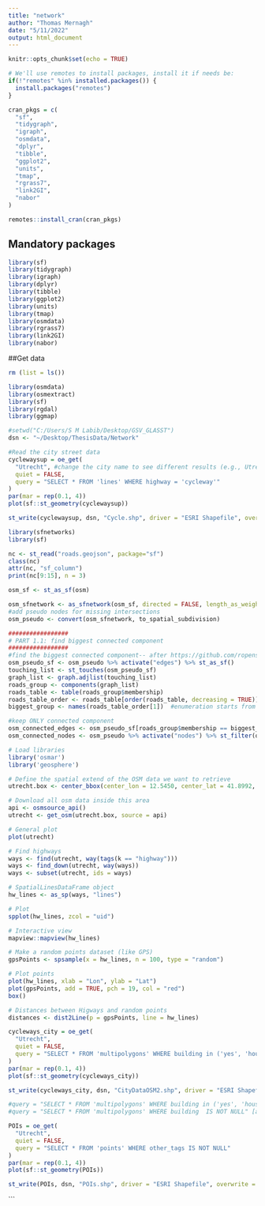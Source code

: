 ```yaml
---
title: "network"
author: "Thomas Mernagh"
date: "5/11/2022"
output: html_document
---
```


```r
knitr::opts_chunk$set(echo = TRUE)
```


```r
# We'll use remotes to install packages, install it if needs be:
if(!"remotes" %in% installed.packages()) {
  install.packages("remotes")
}

cran_pkgs = c(
  "sf",
  "tidygraph",
  "igraph",
  "osmdata",
  "dplyr",
  "tibble",
  "ggplot2",
  "units",
  "tmap",
  "rgrass7",
  "link2GI",
  "nabor"
)

remotes::install_cran(cran_pkgs)
```

## Mandatory packages

```r
library(sf)
library(tidygraph)
library(igraph)
library(dplyr)
library(tibble)
library(ggplot2)
library(units)
library(tmap)
library(osmdata)
library(rgrass7)
library(link2GI)
library(nabor)
```
##Get data
```r

rm (list = ls())

library(osmdata)
library(osmextract)
library(sf)
library(rgdal)
library(ggmap)

#setwd("C:/Users/S M Labib/Desktop/GSV_GLASST")
dsn <- "~/Desktop/ThesisData/Network"

#Read the city street data
cyclewaysup = oe_get(
  "Utrecht", #change the city name to see different results (e.g., Utrecht,London)
  quiet = FALSE,
  query = "SELECT * FROM 'lines' WHERE highway = 'cycleway'"
)
par(mar = rep(0.1, 4))
plot(sf::st_geometry(cyclewaysup))

st_write(cyclewaysup, dsn, "Cycle.shp", driver = "ESRI Shapefile", overwrite = TRUE)
```

```r

library(sfnetworks)
library(sf)

nc <- st_read("roads.geojson", package="sf")
class(nc)
attr(nc, "sf_column")
print(nc[9:15], n = 3)

osm_sf <- st_as_sf(osm)

osm_sfnetwork <- as_sfnetwork(osm_sf, directed = FALSE, length_as_weight = TRUE)
#add pseudo nodes for missing intersections
osm_pseudo <- convert(osm_sfnetwork, to_spatial_subdivision)

#################
# PART 1.1: find biggest connected component
#################
#find the biggest connected component-- after https://github.com/ropensci/stplanr/issues/344
osm_pseudo_sf <- osm_pseudo %>% activate("edges") %>% st_as_sf()
touching_list <- st_touches(osm_pseudo_sf)
graph_list <- graph.adjlist(touching_list)
roads_group <- components(graph_list)
roads_table <- table(roads_group$membership)
roads_table_order <- roads_table[order(roads_table, decreasing = TRUE)]
biggest_group <- names(roads_table_order[1])  #enumeration starts from 1 to n number of unconnected subgraphs; largest to smallest

#keep ONLY connected component
osm_connected_edges <- osm_pseudo_sf[roads_group$membership == biggest_group, ]
osm_connected_nodes <- osm_pseudo %>% activate("nodes") %>% st_filter(osm_connected_edges, .pred = st_intersects) %>% st_as_sf()
```

```r
# Load libraries
library('osmar')
library('geosphere')

# Define the spatial extend of the OSM data we want to retrieve
utrecht.box <- center_bbox(center_lon = 12.5450, center_lat = 41.8992, width =  2000, height = 2000)

# Download all osm data inside this area
api <- osmsource_api()
utrecht <- get_osm(utrecht.box, source = api)

# General plot
plot(utrecht)

# Find highways
ways <- find(utrecht, way(tags(k == "highway")))
ways <- find_down(utrecht, way(ways))
ways <- subset(utrecht, ids = ways)

# SpatialLinesDataFrame object
hw_lines <- as_sp(ways, "lines")  

# Plot
spplot(hw_lines, zcol = "uid")

# Interactive view
mapview::mapview(hw_lines) 

# Make a random points dataset (like GPS)
gpsPoints <- spsample(x = hw_lines, n = 100, type = "random")

# Plot points
plot(hw_lines, xlab = "Lon", ylab = "Lat")
plot(gpsPoints, add = TRUE, pch = 19, col = "red")
box()

# Distances between Higways and random points
distances <- dist2Line(p = gpsPoints, line = hw_lines)

```

```r

cycleways_city = oe_get(
  "Utrecht",
  quiet = FALSE,
  query = "SELECT * FROM 'multipolygons' WHERE building in ('yes', 'house')"
)
par(mar = rep(0.1, 4))
plot(sf::st_geometry(cycleways_city))

st_write(cycleways_city, dsn, "CityDataOSM2.shp", driver = "ESRI Shapefile", overwrite = TRUE)

#query = "SELECT * FROM 'multipolygons' WHERE building in ('yes', 'house')" [selected buildings]
#query = "SELECT * FROM 'multipolygons' WHERE building  IS NOT NULL" [all buildings that has any value]

```

```r

POIs = oe_get(
  "Utrecht",
  quiet = FALSE,
  query = "SELECT * FROM 'points' WHERE other_tags IS NOT NULL"
)
par(mar = rep(0.1, 4))
plot(sf::st_geometry(POIs))

st_write(POIs, dsn, "POIs.shp", driver = "ESRI Shapefile", overwrite = TRUE)
```


```

